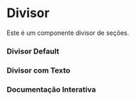 

<Meta of={Story} />

# Divisor

Este é um componente divisor de seções.

### Divisor Default

<Canvas of={Story.Default} />

### Divisor com Texto

<Canvas of={Story.DivisorWithProps} />

### Documentação Interativa

<Primary />
<Controls />
